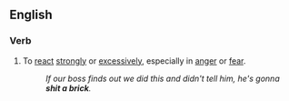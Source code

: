 ==English==

===Verb===
{{en-verb|inf=[[shit]] [[a]] [[brick]]|shits a brick|shitting a brick|'''shit a brick''' ''or'' '''[[shat a brick]]''' ''or'' '''[[shitted a brick]]'''|'''shit a brick''' ''or'' '''[[shitted a brick]]''' ''or'' '''[[shat a brick]]''' ''or'' '''[[shitten a brick]]'''}}

# {{idiomatic|vulgar}} To [[react]] [[strongly]] or [[excessively]], especially in [[anger]] or [[fear]].
#: ''If our boss finds out we did this and didn't tell him, he's gonna '''shit a brick'''.''